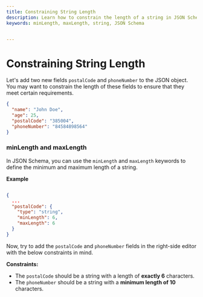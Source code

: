 ```yaml
---
title: Constraining String Length
description: Learn how to constrain the length of a string in JSON Schema.
keywords: minLength, maxLength, string, JSON Schema


---
```

# Constraining String Length

Let's add two new fields `postalCode` and `phoneNumber` to the JSON object. You may want to constrain the length of these fields to ensure that they meet certain requirements.

```json highlightLineStart={4} highlightLineEnd={5}
{
  "name": "John Doe",
  "age": 25,
  "postalCode": "385004",
  "phoneNumber": "84584898564"
}
```

### minLength and maxLength

In JSON Schema, you can use the `minLength` and `maxLength` keywords to define the minimum and maximum length of a string.

**Example**

```json

{
  ...
  "postalCode": {
    "type": "string",
    "minLength": 6,
    "maxLength": 6
  }
}
```

Now, try to add the `postalCode` and `phoneNumber` fields in the right-side editor with the below constraints in mind.

**Constraints:**
- The `postalCode` should be a string with a length of **exactly 6** characters. 
- The `phoneNumber` should be a string with a **minimum length of 10** characters.
